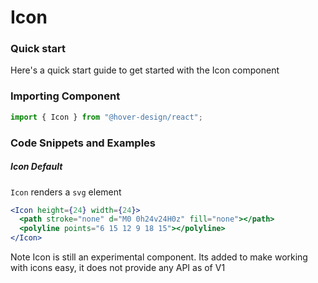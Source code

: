 # Icon

### Quick start

Here's a quick start guide to get started with the Icon component

### Importing Component

```jsx
import { Icon } from "@hover-design/react";
```

### Code Snippets and Examples

##### Icon Default

`Icon` renders a `svg` element


```jsx
<Icon height={24} width={24}>
  <path stroke="none" d="M0 0h24v24H0z" fill="none"></path>
  <polyline points="6 15 12 9 18 15"></polyline>
</Icon>
```

<Icon height={24} width={24}>
  <path stroke="none" d="M0 0h24v24H0z" fill="none"></path>
  <polyline points="6 15 12 9 18 15"></polyline>
</Icon>

Note Icon is still an experimental component. Its added to make working with icons easy, it does not provide any API as of V1
